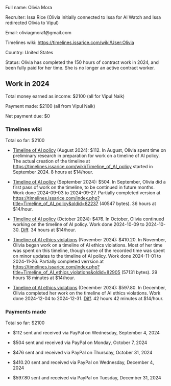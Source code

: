 Full name: Olivia Mora

Recruiter: Issa Rice (Olivia initially connected to Issa for AI Watch and Issa redirected Olivia to Vipul)

Email: oliviagmora1@gmail.com

Timelines wiki: https://timelines.issarice.com/wiki/User:Olivia

Country: United States

Status: Olivia has completed the 150 hours of contract work in 2024, and been fully paid for her time. She is no longer an active contract worker.

==Work in 2024==

Total money earned as income: $2100 (all for Vipul Naik)

Payment made: $2100 (all from Vipul Naik)

Net payment due: $0

===Timelines wiki===

Total so far: $2100

* [https://timelines.issarice.com/wiki/Timeline_of_AI_policy Timeline of AI policy] (August 2024): $112. In August, Olivia spent time on preliminary research in preparation for work on a timeline of AI policy. The actual creation of the timeline at https://timelines.issarice.com/wiki/Timeline_of_AI_policy started in September 2024. 8 hours at $14/hour.

* [https://timelines.issarice.com/wiki/Timeline_of_AI_policy Timeline of AI policy] (September 2024): $504. In September, Olivia did a first pass of work on the timeline, to be continued in future months. Work done 2024-09-03 to 2024-09-27. Partially completed version at https://timelines.issarice.com/index.php?title=Timeline_of_AI_policy&oldid=82237 (40547 bytes). 36 hours at $14/hour.

* [https://timelines.issarice.com/wiki/Timeline_of_AI_policy Timeline of AI policy] (October 2024): $476. In October, Olivia continued working on the timeline of AI policy. Work done 2024-10-09 to 2024-10-30. [https://timelines.issarice.com/index.php?title=Timeline_of_AI_policy&type=revision&diff=82681&oldid=82237 Diff]. 34 hours at $14/hour.

* [https://timelines.issarice.com/wiki/Timeline_of_AI_ethics_violations Timeline of AI ethics violations] (November 2024): $410.20. In November, Olivia began work on a timeline of AI ethics violations. Most of her time was spent on this timeline, though some of the recorded time was spent on minor updates to the timeline of AI policy. Work done 2024-11-01 to 2024-11-26. Partially completed verrsion at https://timelines.issarice.com/index.php?title=Timeline_of_AI_ethics_violations&oldid=82905 (57131 bytes). 29 hours 18 minutes at $14/hour.

* [https://timelines.issarice.com/wiki/Timeline_of_AI_ethics_violations Timeline of AI ethics violations] (December 2024): $597.80. In December, Olivia completed her work on the timeline of AI ethics violations. Work done 2024-12-04 to 2024-12-31. [https://timelines.issarice.com/index.php?title=Timeline_of_AI_ethics_violations&type=revision&diff=83392&oldid=82905 Diff]. 42 hours 42 minutes at $14/hour.

===Payments made===

Total so far: $2100

* $112 sent and received via PayPal on Wednesday, September 4, 2024

* $504 sent and received via PayPal on Monday, October 7, 2024

* $476 sent and received via PayPal on Thursday, October 31, 2024

* $410.20 sent and received via PayPal on Wednesday, December 4, 2024

* $597.80 sent and received via PayPal on Tuesday, December 31, 2024
